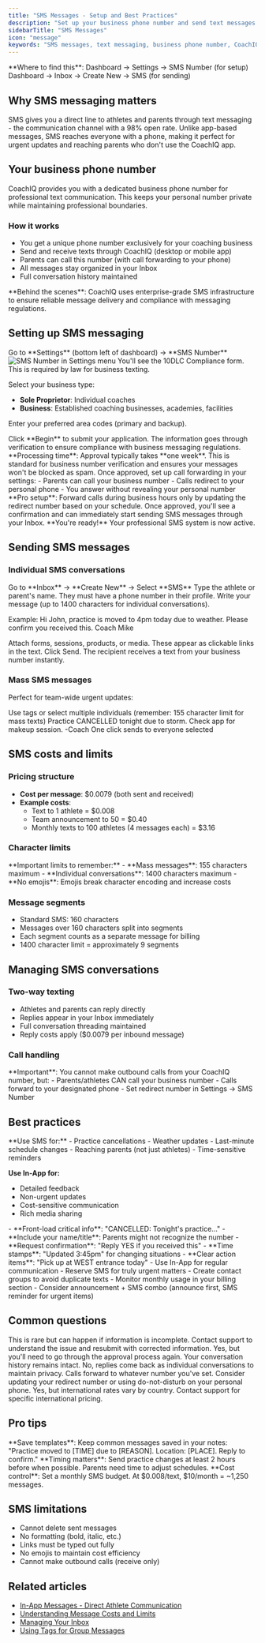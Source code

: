 ```yaml
---
title: "SMS Messages - Setup and Best Practices"
description: "Set up your business phone number and send text messages through CoachIQ. Learn SMS best practices, costs, and how to manage text conversations."
sidebarTitle: "SMS Messages"
icon: "message"
keywords: "SMS messages, text messaging, business phone number, CoachIQ SMS, 10DLC compliance, text message costs"
---
```


<Info>
**Where to find this**: Dashboard → Settings → SMS Number (for setup)
Dashboard → Inbox → Create New → SMS (for sending)
</Info>

## Why SMS messaging matters

SMS gives you a direct line to athletes and parents through text messaging - the communication channel with a 98% open rate. Unlike app-based messages, SMS reaches everyone with a phone, making it perfect for urgent updates and reaching parents who don't use the CoachIQ app.

## Your business phone number

CoachIQ provides you with a dedicated business phone number for professional text communication. This keeps your personal number private while maintaining professional boundaries.

### How it works
- You get a unique phone number exclusively for your coaching business
- Send and receive texts through CoachIQ (desktop or mobile app)
- Parents can call this number (with call forwarding to your phone)
- All messages stay organized in your Inbox
- Full conversation history maintained

<Note>
**Behind the scenes**: CoachIQ uses enterprise-grade SMS infrastructure to ensure reliable message delivery and compliance with messaging regulations.
</Note>

## Setting up SMS messaging

<Steps>
<Step title="Navigate to SMS settings">
Go to **Settings** (bottom left of dashboard) → **SMS Number**

<Frame>
<img src="/images/settings-sms-number.png" alt="SMS Number in Settings menu" />
</Frame>
</Step>

<Step title="Complete 10DLC registration">
You'll see the 10DLC Compliance form. This is required by law for business texting.

Select your business type:
- **Sole Proprietor**: Individual coaches
- **Business**: Established coaching businesses, academies, facilities

Enter your preferred area codes (primary and backup).
</Step>

<Step title="Submit your application">
Click **Begin** to submit your application. The information goes through verification to ensure compliance with business messaging regulations.

<Warning>
**Processing time**: Approval typically takes **one week**. This is standard for business number verification and ensures your messages won't be blocked as spam.
</Warning>
</Step>

<Step title="Configure call forwarding (optional)">
Once approved, set up call forwarding in your settings:
- Parents can call your business number
- Calls redirect to your personal phone
- You answer without revealing your personal number

<Tip>
**Pro setup**: Forward calls during business hours only by updating the redirect number based on your schedule.
</Tip>
</Step>

<Step title="Start texting">
Once approved, you'll see a confirmation and can immediately start sending SMS messages through your Inbox.

<Check>
**You're ready!** Your professional SMS system is now active.
</Check>
</Step>
</Steps>

## Sending SMS messages

### Individual SMS conversations

<Steps>
<Step title="Create new SMS message">
Go to **Inbox** → **Create New** → Select **SMS**
</Step>

<Step title="Select recipient">
Type the athlete or parent's name. They must have a phone number in their profile.
</Step>

<Step title="Compose your message">
Write your message (up to 1400 characters for individual conversations).

Example:
Hi John, practice is moved to 4pm today due to weather.
Please confirm you received this. Coach Mike

</Step>

<Step title="Add attachments (optional)">
Attach forms, sessions, products, or media. These appear as clickable links in the text.
</Step>

<Step title="Send">
Click Send. The recipient receives a text from your business number instantly.
</Step>
</Steps>

### Mass SMS messages

Perfect for team-wide urgent updates:

<Steps>
<Step title="Select multiple recipients">
Use tags or select multiple individuals (remember: 155 character limit for mass texts)
</Step>

<Step title="Write concise message">
Practice CANCELLED tonight due to storm.
Check app for makeup session. -Coach

</Step>

<Step title="Send to all">
One click sends to everyone selected
</Step>
</Steps>

## SMS costs and limits

### Pricing structure
- **Cost per message**: $0.0079 (both sent and received)
- **Example costs**:
  - Text to 1 athlete = $0.008
  - Team announcement to 50 = $0.40
  - Monthly texts to 100 athletes (4 messages each) = $3.16

### Character limits
<Warning>
**Important limits to remember:**
- **Mass messages**: 155 characters maximum
- **Individual conversations**: 1400 characters maximum
- **No emojis**: Emojis break character encoding and increase costs
</Warning>

### Message segments
- Standard SMS: 160 characters
- Messages over 160 characters split into segments
- Each segment counts as a separate message for billing
- 1400 character limit = approximately 9 segments

## Managing SMS conversations

### Two-way texting
- Athletes and parents can reply directly
- Replies appear in your Inbox immediately  
- Full conversation threading maintained
- Reply costs apply ($0.0079 per inbound message)

### Call handling
<Info>
**Important**: You cannot make outbound calls from your CoachIQ number, but:
- Parents/athletes CAN call your business number
- Calls forward to your designated phone
- Set redirect number in Settings → SMS Number
</Info>

## Best practices

<AccordionGroup>
<Accordion title="When to use SMS vs In-App">
**Use SMS for:**
- Practice cancellations
- Weather updates
- Last-minute schedule changes
- Reaching parents (not just athletes)
- Time-sensitive reminders

**Use In-App for:**
- Detailed feedback
- Non-urgent updates  
- Cost-sensitive communication
- Rich media sharing
</Accordion>

<Accordion title="Writing effective SMS messages">
- **Front-load critical info**: "CANCELLED: Tonight's practice..."
- **Include your name/title**: Parents might not recognize the number
- **Request confirmation**: "Reply YES if you received this"
- **Time stamps**: "Updated 3:45pm" for changing situations
- **Clear action items**: "Pick up at WEST entrance today"
</Accordion>

<Accordion title="Managing costs">
- Use In-App for regular communication
- Reserve SMS for truly urgent matters
- Create contact groups to avoid duplicate texts
- Monitor monthly usage in your billing section
- Consider announcement + SMS combo (announce first, SMS reminder for urgent items)
</Accordion>
</AccordionGroup>

## Common questions

<AccordionGroup>
<Accordion title="What if my application is denied?">
This is rare but can happen if information is incomplete. Contact support to understand the issue and resubmit with corrected information.
</Accordion>

<Accordion title="Can I change my business number later?">
Yes, but you'll need to go through the approval process again. Your conversation history remains intact.
</Accordion>

<Accordion title="Do group SMS messages show everyone's replies?">
No, replies come back as individual conversations to maintain privacy.
</Accordion>

<Accordion title="What happens if someone calls my business number at night?">
Calls forward to whatever number you've set. Consider updating your redirect number or using do-not-disturb on your personal phone.
</Accordion>

<Accordion title="Can I text internationally?">
Yes, but international rates vary by country. Contact support for specific international pricing.
</Accordion>
</AccordionGroup>

## Pro tips

<Tip>
**Save templates**: Keep common messages saved in your notes:
"Practice moved to [TIME] due to [REASON]. Location: [PLACE]. Reply to confirm."
</Tip>

<Tip>
**Timing matters**: Send practice changes at least 2 hours before when possible. Parents need time to adjust schedules.
</Tip>

<Tip>
**Cost control**: Set a monthly SMS budget. At $0.008/text, $10/month = ~1,250 messages.
</Tip>

## SMS limitations

- Cannot delete sent messages
- No formatting (bold, italic, etc.)
- Links must be typed out fully
- No emojis to maintain cost efficiency
- Cannot make outbound calls (receive only)

## Related articles

- [In-App Messages - Direct Athlete Communication](/inbox/in-app-messages)
- [Understanding Message Costs and Limits](/inbox/costs-limits)
- [Managing Your Inbox](/inbox/managing-conversations)
- [Using Tags for Group Messages](/inbox/group-messages)